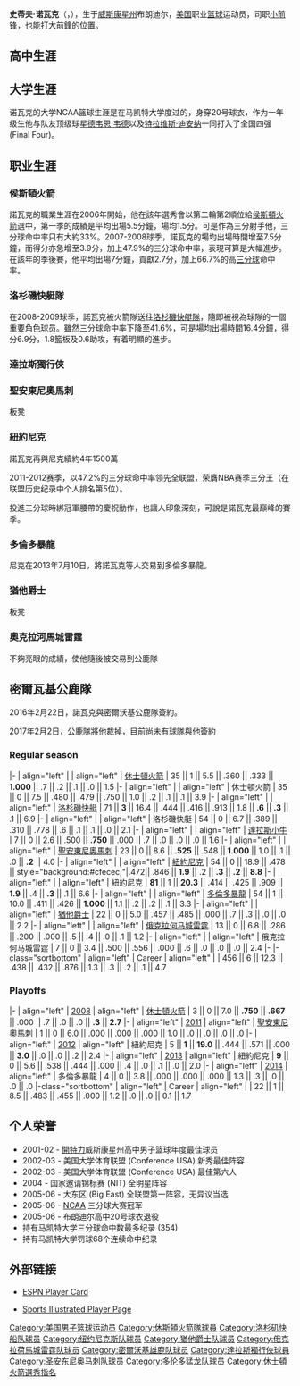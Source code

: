 {{blpunsourced|time=2018-06-14T01:09:36+00:00}}
{{update|time=2018-06-14T01:09:36+00:00}}
{{NoteTA
|G1=NBA
|T=zh-tw:史蒂夫·諾瓦克;zh-cn:史蒂夫·诺瓦克;zh-hk:史提夫·路華克
|1=zh-tw:諾瓦克;zh-cn:诺瓦克;zh-hk:路華克}}
{{infobox NBA Player
| name = 史蒂夫·诺瓦克<br/>Steve Novak
| image = Steve Novak March 2012.jpg
| image_size = 260px
| position = [[小前锋|小前锋]]/[[大前鋒|大前鋒]]
| height_ft = 6 | height_in = 10
| weight_lb  = 220
| nationality = {{USA}}
| team =
| number = 8 
| birth_date = {{birth date and age|1983|6|13}}
| birth_place = {{USA}}[[威斯康星州|威斯康星州]]布朗迪尔
| highschool = 布朗迪尔高中
| college = [[马凯特大学|马凯特大学]]
| draft_team = [[休斯敦火箭|休斯敦火箭]]
| draft_round = 2
| draft_pick  = 32
| draft_year = 2006
| career_start = 2006
| career_end =2017
| former_teams =[[休斯敦火箭|休斯敦火箭]]（2006–2008）<br>[[里奥格兰德山谷毒蛇队|里奥格兰德山谷毒蛇队]]（2007）<br>[[洛杉磯快艇|洛杉磯快艇]]（2008–2010）<br>[[达拉斯小牛|达拉斯小牛]]（2010–2011）<br>[[雷諾大角羊|雷諾大角羊]] （2011）<br>[[聖安東尼奧馬刺|聖安東尼奧馬刺]]（2011）<br>[[纽约尼克斯|纽约尼克斯]]（2011–2013）<br>[[多倫多暴龍|多倫多暴龍]]（2013-2014）<br>[[猶他爵士|猶他爵士]](2014-2015)<br>[[俄克拉何马城雷霆|俄克拉何马城雷霆]](2015-2016)<br>[[密爾瓦基公鹿隊|密爾瓦基公鹿隊]](2016-2017)
| awards =2011-12 NBA賽季三分王（47.2%）
}}

'''史蒂夫·诺瓦克'''（{{lang-en|'''Steve Novak'''}}，{{bd|1983年|6月13日|||catIdx=Novak}}），生于[[威斯康星州|威斯康星州]]布朗迪尔，[[美国|美国]]职业[[篮球|篮球]]运动员，司职[[小前锋|小前锋]]，也能打[[大前鋒|大前鋒]]的位置。

==高中生涯==

==大学生涯==

诺瓦克的大学NCAA篮球生涯是在马凯特大学度过的，身穿20号球衣，作为一年级生他与队友顶级球星[[德韦恩·韦德|德韦恩·韦德]]以及[[特拉维斯·迪安纳|特拉维斯·迪安纳]]一同打入了全国四强 (Final Four)。

==职业生涯==
    
===侯斯頓火箭===  

諾瓦克的職業生涯在2006年開始，他在該年選秀會以第二輪第2順位給[[侯斯頓火箭|侯斯頓火箭]]選中，第一季的成績是平均出場5.5分鐘，場均1.5分。可是作為三分射手他，三分球命中率只有大約33%。2007-2008球季，諾瓦克的場均出場時間增至7.5分鐘，而得分亦急增至3.9分，加上47.9%的三分球命中率，表現可算是大幅進步。在該年的季後賽，他平均出場7分鐘，貢獻2.7分，加上66.7%的高[[三分球|三分球]]命中率。

===洛杉磯快艇隊===

在2008-2009球季，諾瓦克被火箭隊送往[[洛杉磯快艇隊|洛杉磯快艇隊]]，隨即被視為球隊的一個重要角色球员。雖然三分球命中率下降至41.6%，可是場均出場時間16.4分鐘，得分6.9分，1.8籃板及0.6助攻，有着明顯的進步。

===達拉斯獨行俠===

===聖安東尼奧馬刺===
板凳

===紐約尼克===
諾瓦克再與尼克續約4年1500萬

2011-2012赛季，以47.2%的三分球命中率领先全联盟，荣膺NBA赛季三分王（在联盟历史纪录中个人排名第5位）。

投進三分球時綁冠軍腰帶的慶祝動作，也讓人印象深刻，可說是諾瓦克最巔峰的賽季。

===多倫多暴龍===
尼克在2013年7月10日，將諾瓦克等人交易到多倫多暴龍。

===猶他爵士===

板凳
===奧克拉河馬城雷霆===
不夠亮眼的成績，使他隨後被交易到公鹿隊

==密爾瓦基公鹿隊==
2016年2月22日，諾瓦克與密爾沃基公鹿隊簽約。

2017年2月2日，公鹿隊將他裁掉，目前尚未有球隊與他簽約

===Regular season===
{{NBA player statistics start}}
|-
| align="left" | {{nbay|2006}}
| align="left" | [[休士頓火箭|休士頓火箭]]
| 35 || 1 || 5.5 || .360 || .333 || '''1.000''' || .7 || .2 || .1 || .0 || 1.5
|-
| align="left" | {{nbay|2007}}
| align="left" | 休士頓火箭
| 35 || 0 || 7.5 || .480 || .479 || .750 || 1.0 || .2 || .1 || .1 || 3.9
|-
| align="left" | {{nbay|2008}}
| align="left" | [[洛杉磯快艇|洛杉磯快艇]]
| 71 || '''3''' || 16.4 || .444 || .416 || .913 || 1.8 || '''.6''' || '''.3''' || .1 || 6.9
|-
| align="left" | {{nbay|2009}}
| align="left" | 洛杉磯快艇
| 54 || 0 || 6.7 || .389 || .310 || .778 || .6 || .1 || .1 || .0 || 2.1
|-
| align="left" | {{nbay|2010}}
| align="left" | [[達拉斯小牛|達拉斯小牛]]
| 7 || 0 || 2.6 || .500 || '''.750''' || .000 || .7 || .0 || .0 || .0 || 1.6
|-
| align="left" | {{nbay|2010}}
| align="left" | [[聖安東尼奧馬刺|聖安東尼奧馬刺]]
| 23 || 0 || 8.6 || '''.525''' || .548 || '''1.000''' || 1.0 || .1 || .0 || '''.2''' || 4.0
|-
| align="left" | {{nbay|2011}}
| align="left" | [[紐約尼克|紐約尼克]]
| 54 || 0 || 18.9 || .478 || style="background:#cfecec;"|.472|| .846 || '''1.9''' || .2 || '''.3''' || '''.2''' || '''8.8'''
|-
| align="left" | {{nbay|2012}}
| align="left" | 紐約尼克
| '''81''' || 1 || '''20.3''' || .414 || .425 || .909 || '''1.9''' || .4 || '''.3''' || .1 || 6.6
|-
| align="left" | {{nbay|2013}}
| align="left" | [[多倫多暴龍|多倫多暴龍]]
| 54 || 1 || 10.0 || .411 || .426 || '''1.000''' || 1.1 || .2 || .2 || .1 || 3.3
|-
| align="left" | {{nbay|2014}}
| align="left" | [[猶他爵士|猶他爵士]]
| 22 || 0 || 5.0 || .457 || .485 || .000 || .7 || .3 || .0 || .0 || 2.2
|-
| align="left" | {{nbay|2014}}
| align="left" | [[俄克拉何马城雷霆|俄克拉何马城雷霆]]
| 13 || 0 || 6.8 || .286 || .200 || .000 || .5 || .4 || .0 || .1 || 1.2
|-
| align="left" | {{nbay|2015}}
| align="left" | 俄克拉何马城雷霆
| 7 || 0 || 3.4 || .500 || .556 || .000 || .6 || .0 || .0 || .0 || 2.4
|-
|-class="sortbottom"
| align="left" | Career
| align="left" | 
| 456 || 6 || 12.3 || .438 || .432 || .876 || 1.3 || .3 || .2 || .1 || 4.7
{{s-end}}

===Playoffs===
{{NBA player statistics start}}
|-
| align="left" | [[2008年NBA季後賽|2008]]
| align="left" | [[休士頓火箭|休士頓火箭]]
| 3 || 0 || 7.0 || '''.750''' || '''.667''' || .000 || .7 || .0 || .0 || '''.3''' || '''2.7'''
|-
| align="left" | [[2011年NBA季後賽|2011]]
| align="left" | [[聖安東尼奧馬刺|聖安東尼奧馬刺]]
| 1 || 0 || 6.0 || .000 || .000 || .000 || 1.0 || .0 || .0 || .0 || .0
|-
| align="left" | [[2012年NBA季後賽|2012]]
| align="left" | 紐約尼克
| 5 || '''1''' || '''19.0''' || .444 || .571 || .000 || '''3.0''' || .0 || .0 || .2 || 2.4
|-
| align="left" | [[2013年NBA季後賽|2013]]
| align="left" | 紐約尼克
| '''9''' || 0 || 5.6 || .538 || .444 || .000 || .4 || .0 || '''.1''' || .0 || 2.0
|-
| align="left" | [[2014年NBA季後賽|2014]]
| align="left" | 多倫多暴龍
| 4 || 0 || 3.8 || .000 || .000 || .000 || 1.3 || .3 || .0 || .0 || .0
|-class="sortbottom"
| align="left" | Career
| align="left" | 
| 22 || 1 || 8.5 || .483 || .455 || .000 || 1.2 || .0 || .0 || 0.1 || 1.7
{{s-end}}

==个人荣誉==
*2001-02 - [[開特力|開特力]]威斯康星州高中男子篮球年度最佳球员
*2002-03 - 美国大学体育联盟 (Conference USA) 新秀最佳阵容
*2002-03 - 美国大学体育联盟 (Conference USA) 最佳第六人
*2004 - 国家邀请锦标赛 (NIT) 全明星阵容
*2005-06 - 大东区 (Big East) 全联盟第一阵容，无异议当选
*2005-06 - [[NCAA|NCAA]] 三分球大赛冠军
*2005-06 - 布朗迪尔高中20号球衣退役
*持有马凯特大学三分球命中数最多纪录 (354)
*持有马凯特大学罚球68个连续命中纪录 

==外部链接==
*{{en}}[http://sports.espn.go.com/ncb/player/profile?playerId=10981 ESPN Player Card]{{Wayback|url=http://sports.espn.go.com/ncb/player/profile?playerId=10981 |date=20080225022611 }}
*{{en}}[http://sportsillustrated.cnn.com/basketball/ncaa/men/players/14719/ Sports Illustrated Player Page]{{Wayback|url=http://sportsillustrated.cnn.com/basketball/ncaa/men/players/14719/ |date=20071106122515 }}

{{2006 NBA Draft}}

{{Authority control}}
{{DEFAULTSORT:Novak, steve}}
[[Category:美国男子篮球运动员|Category:美国男子篮球运动员]]
[[Category:休斯頓火箭隊球員|Category:休斯頓火箭隊球員]]
[[Category:洛杉矶快船队球员|Category:洛杉矶快船队球员]]
[[Category:纽约尼克斯队球员|Category:纽约尼克斯队球员]]
[[Category:猶他爵士队球员|Category:猶他爵士队球员]]
[[Category:俄克拉荷馬城雷霆队球员|Category:俄克拉荷馬城雷霆队球员]]
[[Category:密爾沃基雄鹿队球员|Category:密爾沃基雄鹿队球员]]
[[Category:達拉斯獨行俠球員|Category:達拉斯獨行俠球員]]
[[Category:圣安东尼奥马刺队球员|Category:圣安东尼奥马刺队球员]]
[[Category:多伦多猛龙队球员|Category:多伦多猛龙队球员]]
[[Category:休士頓火箭選秀指名|Category:休士頓火箭選秀指名]]